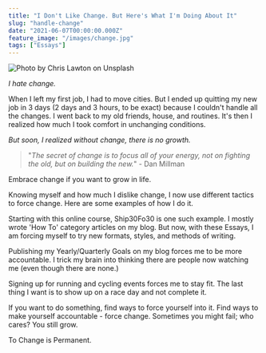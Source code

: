 ```yaml
---
title: "I Don't Like Change. But Here's What I'm Doing About It"
slug: "handle-change"
date: "2021-06-07T00:00:00.000Z"
feature_image: "/images/change.jpg"
tags: ["Essays"]
---
```


![Photo by Chris Lawton on Unsplash](/images/change.jpg)

_I hate change._

When I left my first job, I had to move cities. But I ended up quitting my new job in 3 days (2 days and 3 hours, to be exact) because I couldn't handle all the changes. I went back to my old friends, house, and routines. It's then I realized how much I took comfort in unchanging conditions.

_But soon, I realized without change, there is no growth._

> "_The secret of change is to focus all of your energy, not on fighting the old, but on building the new._" - Dan Millman

Embrace change if you want to grow in life.

Knowing myself and how much I dislike change, I now use different tactics to force change. Here are some examples of how I do it.

Starting with this online course, Ship30Fo30 is one such example. I mostly wrote 'How To' category articles on my blog. But now, with these Essays, I am forcing myself to try new formats, styles, and methods of writing.

Publishing my Yearly/Quarterly Goals on my blog forces me to be more accountable. I trick my brain into thinking there are people now watching me (even though there are none.)

Signing up for running and cycling events forces me to stay fit. The last thing I want is to show up on a race day and not complete it.

If you want to do something, find ways to force yourself into it. Find ways to make yourself accountable - force change. Sometimes you might fail; who cares? You still grow.

To Change is Permanent.
